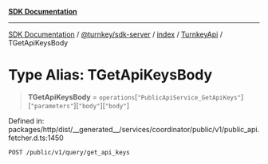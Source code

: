 [**SDK Documentation**](../../../../../../README.mdx)

***

[SDK Documentation](../../../../../../packages.mdx) / [@turnkey/sdk-server](../../../../README.mdx) / [index](../../../README.mdx) / [TurnkeyApi](../README.mdx) / TGetApiKeysBody

# Type Alias: TGetApiKeysBody

> **TGetApiKeysBody** = `operations`\[`"PublicApiService_GetApiKeys"`\]\[`"parameters"`\]\[`"body"`\]\[`"body"`\]

Defined in: packages/http/dist/\_\_generated\_\_/services/coordinator/public/v1/public\_api.fetcher.d.ts:1450

`POST /public/v1/query/get_api_keys`
